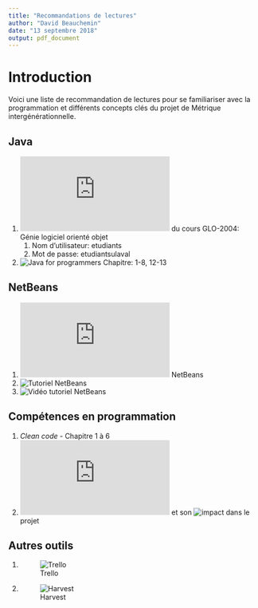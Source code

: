 ```yaml
---
title: "Recommandations de lectures"
author: "David Beauchemin"
date: "13 septembre 2018"
output: pdf_document
---
```


# Introduction
Voici une liste de recommandation de lectures pour se familiariser avec la programmation et différents concepts clés du projet de Métrique intergénérationnelle.

## Java

1. ![Wiki & ateliers](http://www2.ift.ulaval.ca/gaudreault/dokuwiki_a14/doku.php?id=start) du cours GLO-2004: Génie logiciel orienté objet
     1. Nom d'utilisateur: etudiants
     2. Mot de passe: etudiantsulaval

2. ![Java for programmers](http://ariane.ulaval.ca/cgi-bin/recherche.cgi?qu=a1995576) Chapitre: 1-8, 12-13

## NetBeans

1. ![Tutorial](https://netbeans.org/kb/trails/matisse.html) NetBeans
2. ![Tutoriel](https://codes-sources.commentcamarche.net/faq/1338-demarrage-rapide-avec-netbeans-ide) NetBeans
2. ![Vidéo tutoriel](https://www.youtube.com/watch?v=UTJBCMJJW_E) NetBeans

## Compétences en programmation

1. *Clean code* - Chapitre 1 à 6
2. ![*Dette technique*](https://martinfowler.com/bliki/TechnicalDebt.html) et son ![*impact*](https://daedtech.com/human-cost-tech-debt/) dans le projet

## Autres outils

1. ![Trello](https://trello.com/)
2. ![Harvest](https://www.getharvest.com)